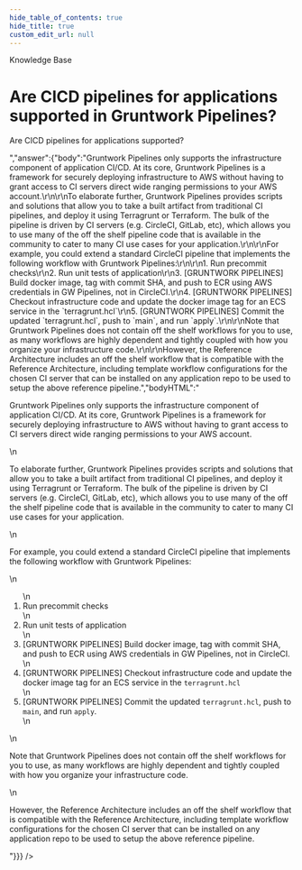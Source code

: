 ```yaml
---
hide_table_of_contents: true
hide_title: true
custom_edit_url: null
---
```



<head>
  <link rel="canonical" href="https://github.com/tnn-tnn-tnn-tnn-tnn-gruntwork-io/knowledge-base/discussions/103" />
</head>

<CenterLayout>
<span className="searchCategory">Knowledge Base</span>
<h1>Are CICD pipelines for applications supported in Gruntwork Pipelines?</h1>
<GitHub discussion={{"id":"D_kwDOF8slf84AOSoj","number":103,"author":{"login":"marijakstrazdas"},"title":"Are CICD pipelines for applications supported in Gruntwork Pipelines?","body":"Are CICD pipelines for applications supported?","bodyHTML":"<p dir=\"auto\">Are CICD pipelines for applications supported?</p>","answer":{"body":"Gruntwork Pipelines only supports the infrastructure component of application CI/CD. At its core, Gruntwork Pipelines is a framework for securely deploying infrastructure to AWS without having to grant access to CI servers direct wide ranging permissions to your AWS account.\r\n\r\nTo elaborate further, Gruntwork Pipelines provides scripts and solutions that allow you to take a built artifact from traditional CI pipelines, and deploy it using Terragrunt or Terraform. The bulk of the pipeline is driven by CI servers (e.g. CircleCI, GitLab, etc), which allows you to use many of the off the shelf pipeline code that is available in the community to cater to many CI use cases for your application.\r\n\r\nFor example, you could extend a standard CircleCI pipeline that implements the following workflow with Gruntwork Pipelines:\r\n\r\n1. Run precommit checks\r\n2. Run unit tests of application\r\n3. [GRUNTWORK PIPELINES] Build docker image, tag with commit SHA, and push to ECR using AWS credentials in GW Pipelines, not in CircleCI.\r\n4. [GRUNTWORK PIPELINES] Checkout infrastructure code and update the docker image tag for an ECS service in the `terragrunt.hcl`\r\n5. [GRUNTWORK PIPELINES] Commit the updated `terragrunt.hcl`, push to `main`, and run `apply`.\r\n\r\nNote that Gruntwork Pipelines does not contain off the shelf workflows for you to use, as many workflows are highly dependent and tightly coupled with how you organize your infrastructure code.\r\n\r\nHowever, the Reference Architecture includes an off the shelf workflow that is compatible with the Reference Architecture, including template workflow configurations for the chosen CI server that can be installed on any application repo to be used to setup the above reference pipeline.","bodyHTML":"<p dir=\"auto\">Gruntwork Pipelines only supports the infrastructure component of application CI/CD. At its core, Gruntwork Pipelines is a framework for securely deploying infrastructure to AWS without having to grant access to CI servers direct wide ranging permissions to your AWS account.</p>\n<p dir=\"auto\">To elaborate further, Gruntwork Pipelines provides scripts and solutions that allow you to take a built artifact from traditional CI pipelines, and deploy it using Terragrunt or Terraform. The bulk of the pipeline is driven by CI servers (e.g. CircleCI, GitLab, etc), which allows you to use many of the off the shelf pipeline code that is available in the community to cater to many CI use cases for your application.</p>\n<p dir=\"auto\">For example, you could extend a standard CircleCI pipeline that implements the following workflow with Gruntwork Pipelines:</p>\n<ol dir=\"auto\">\n<li>Run precommit checks</li>\n<li>Run unit tests of application</li>\n<li>[GRUNTWORK PIPELINES] Build docker image, tag with commit SHA, and push to ECR using AWS credentials in GW Pipelines, not in CircleCI.</li>\n<li>[GRUNTWORK PIPELINES] Checkout infrastructure code and update the docker image tag for an ECS service in the <code class=\"notranslate\">terragrunt.hcl</code></li>\n<li>[GRUNTWORK PIPELINES] Commit the updated <code class=\"notranslate\">terragrunt.hcl</code>, push to <code class=\"notranslate\">main</code>, and run <code class=\"notranslate\">apply</code>.</li>\n</ol>\n<p dir=\"auto\">Note that Gruntwork Pipelines does not contain off the shelf workflows for you to use, as many workflows are highly dependent and tightly coupled with how you organize your infrastructure code.</p>\n<p dir=\"auto\">However, the Reference Architecture includes an off the shelf workflow that is compatible with the Reference Architecture, including template workflow configurations for the chosen CI server that can be installed on any application repo to be used to setup the above reference pipeline.</p>"}}} />

</CenterLayout>
  

<!-- ##DOCS-SOURCER-START
{
  "sourcePlugin": "github-discussions",
  "hash": "009a9f51842ed2a176d48c71f02b8729"
}
##DOCS-SOURCER-END -->
